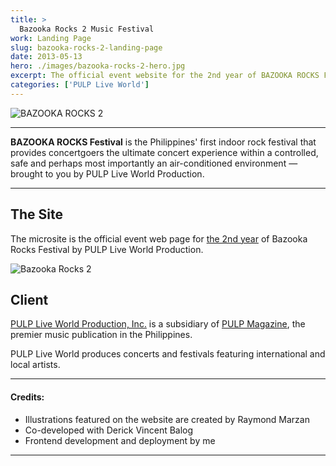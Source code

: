 ```yaml
---
title: >
  Bazooka Rocks 2 Music Festival
work: Landing Page
slug: bazooka-rocks-2-landing-page
date: 2013-05-13
hero: ./images/bazooka-rocks-2-hero.jpg
excerpt: The official event website for the 2nd year of BAZOOKA ROCKS Festival powered by PULP Live World
categories: ['PULP Live World']
---
```


<div class="Image__Medium">
  <img src="./images/project-bazooka-rocks-2.png" alt="BAZOOKA ROCKS 2" />
</div>

<hr />

**BAZOOKA ROCKS Festival** is the Philippines' first indoor rock festival that provides concertgoers the ultimate concert experience within a controlled, safe and perhaps most importantly an air-conditioned environment &mdash; brought to you by PULP Live World Production.

<hr />

## The Site
The microsite is the official event web page for [the 2nd year](http://pulpliveworld.com/shows/2013/bazooka-rocks) of Bazooka Rocks Festival by PULP Live World Production.

![Bazooka Rocks 2](./images/bazooka-rocks-2.jpg)

## Client

[PULP Live World Production, Inc.](/project/pulp-live-world) is a subsidiary of [PULP Magazine](/project/pulp-magazine-live), the premier music publication in the Philippines.

PULP Live World produces concerts and festivals featuring international and local artists.

<hr />

#### Credits:
* Illustrations featured on the website are created by Raymond Marzan
* Co-developed with Derick Vincent Balog
* Frontend development and deployment by me

<hr />
